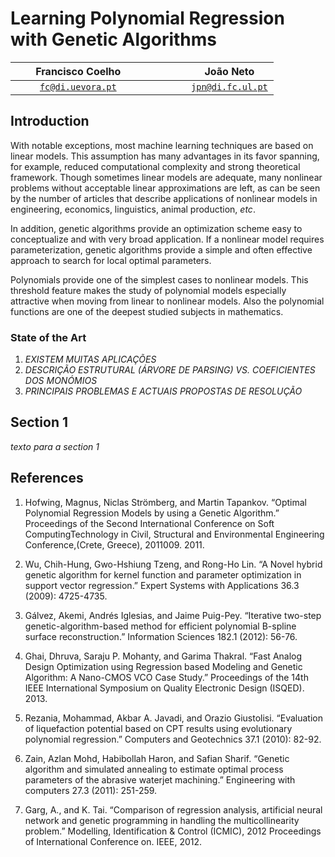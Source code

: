 Learning Polynomial Regression with Genetic Algorithms
======================================================

Francisco Coelho |  | João Neto
:---------------:|-----|:---------:
[`fc@di.uevora.pt`](mailto://fc@di.uevora.pt)| |[`jpn@di.fc.ul.pt`](mailto://jpn@di.fc.ul.pt)

Introduction
------------

<!--Com notáveis excepções, a maioria das técnicas de _machine learning_ assenta em modelos lineares. Este pressuposto tem a seu favor inúmeras vantagens que abrangem, por exemplo, uma reduzida complexidade computacional e um forte enquadramento teórico. Embora por vezes os modelos lineares sejam adequados, restam muitos problemas não-lineares sem aproximações lineares aceitáveis, como pode ser constatado pelo número de artigos que descrevem aplicações de modelos não-lineares a problemas de engenharia, economia, linguística, produção animal, _etc_.

Em complemento, os algoritmos genéticos proporcionam um esquema de optimização fácil de conceptualizar e de aplicação muito geral. Sendo necessário parameterizar um modelo não-linear, os algoritmos genéticos proporcionam um meio simples e frequentemente eficaz de encontrar aproximações de parâmetros localmente óptimos.

Os polinómios proporcionam um dos casos mais simples de modelos não-lineares. Além disso as funções polinomiais constituem uma das áreas mais aprofundadas da matemática. Esta característica de limiar torna o estudo dos modelos polinomiais especialmente atractiva.
-->
With notable exceptions, most machine learning techniques are based on linear models. This assumption has many advantages in its favor spanning, for example, reduced computational complexity and strong theoretical framework. Though sometimes linear models are adequate, many nonlinear problems without acceptable linear approximations are left, as can be seen by the number of articles that describe applications of nonlinear models in engineering, economics, linguistics, animal production, _etc_.

In addition, genetic algorithms provide an optimization scheme easy to conceptualize and with very broad application. If a nonlinear model requires parameterization, genetic algorithms provide a simple and often effective approach to search for local optimal parameters.

Polynomials provide one of the simplest cases to nonlinear models. This threshold feature makes the study of polynomial models especially attractive when moving from linear to nonlinear models. Also the polynomial functions are one of the deepest studied subjects in mathematics.

### State of the Art

1. _EXISTEM MUITAS APLICAÇÕES_
2. _DESCRIÇÃO ESTRUTURAL (ÁRVORE DE PARSING) VS. COEFICIENTES DOS MONÓMIOS_
3. _PRINCIPAIS PROBLEMAS E ACTUAIS PROPOSTAS DE RESOLUÇÃO_

Section 1
---------

_texto para a section 1_


References
----------

1. Hofwing, Magnus, Niclas Strömberg, and Martin Tapankov. "Optimal Polynomial Regression Models by using a Genetic Algorithm." Proceedings of the Second International Conference on Soft ComputingTechnology in Civil, Structural and Environmental Engineering Conference,(Crete, Greece), 2011009. 2011.

1. Wu, Chih-Hung, Gwo-Hshiung Tzeng, and Rong-Ho Lin. "A Novel hybrid genetic algorithm for kernel function and parameter optimization in support vector regression." Expert Systems with Applications 36.3 (2009): 4725-4735.

1. Gálvez, Akemi, Andrés Iglesias, and Jaime Puig-Pey. "Iterative two-step genetic-algorithm-based method for efficient polynomial B-spline surface reconstruction." Information Sciences 182.1 (2012): 56-76.

1. Ghai, Dhruva, Saraju P. Mohanty, and Garima Thakral. "Fast Analog Design Optimization using Regression based Modeling and Genetic Algorithm: A Nano-CMOS VCO Case Study." Proceedings of the 14th IEEE International Symposium on Quality Electronic Design (ISQED). 2013.

1. Rezania, Mohammad, Akbar A. Javadi, and Orazio Giustolisi. "Evaluation of liquefaction potential based on CPT results using evolutionary polynomial regression." Computers and Geotechnics 37.1 (2010): 82-92.

1. Zain, Azlan Mohd, Habibollah Haron, and Safian Sharif. "Genetic algorithm and simulated annealing to estimate optimal process parameters of the abrasive waterjet machining." Engineering with computers 27.3 (2011): 251-259.

1. Garg, A., and K. Tai. "Comparison of regression analysis, artificial neural network and genetic programming in handling the multicollinearity problem." Modelling, Identification & Control (ICMIC), 2012 Proceedings of International Conference on. IEEE, 2012.
